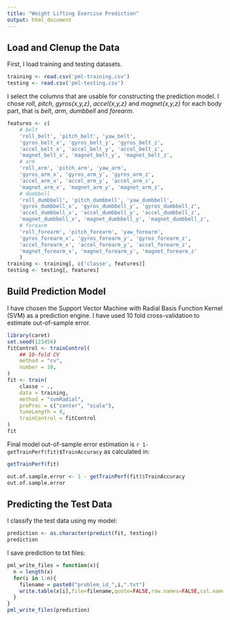 ```yaml
---
title: "Weight Lifting Exercise Prediction"
output: html_document
---
```


Load and Clenup the Data
------------------------

First, I load training and testing datasets.

```r
training <- read.csv('pml-training.csv')
testing <- read.csv('pml-testing.csv')
```

I select the columns that are usable for constructing the prediction model.
I chose _roll_, _pitch_, _gyros{x,y,z}_, _accel{x,y,z}_ and _magnet{x,y,z}_
for each body part, that is _belt_, _arm_, _dumbbell_ and _forearm_.

```r
features <- c(
    # belt
    'roll_belt', 'pitch_belt', 'yaw_belt',
    'gyros_belt_x', 'gyros_belt_y', 'gyros_belt_z',
    'accel_belt_x', 'accel_belt_y', 'accel_belt_z',
    'magnet_belt_x', 'magnet_belt_y', 'magnet_belt_z',
    # arm
    'roll_arm', 'pitch_arm', 'yaw_arm',
    'gyros_arm_x', 'gyros_arm_y', 'gyros_arm_z',
    'accel_arm_x', 'accel_arm_y', 'accel_arm_z',
    'magnet_arm_x', 'magnet_arm_y', 'magnet_arm_z',
    # dumbbell
    'roll_dumbbell', 'pitch_dumbbell', 'yaw_dumbbell',
    'gyros_dumbbell_x', 'gyros_dumbbell_y', 'gyros_dumbbell_z',
    'accel_dumbbell_x', 'accel_dumbbell_y', 'accel_dumbbell_z',
    'magnet_dumbbell_x', 'magnet_dumbbell_y', 'magnet_dumbbell_z',
    # forearm
    'roll_forearm', 'pitch_forearm', 'yaw_forearm',
    'gyros_forearm_x', 'gyros_forearm_y', 'gyros_forearm_z',
    'accel_forearm_x', 'accel_forearm_y', 'accel_forearm_z',
    'magnet_forearm_x', 'magnet_forearm_y', 'magnet_forearm_z'
    )
training <- training[, c('classe', features)]
testing <- testing[, features]
```

Build Prediction Model
----------------------

I have chosen the Support Vector Machine with Radial Basis Function Kernel (SVM)
as a prediction engine.
I have used 10 fold cross-validation to estimate out-of-sample error.

```r

library(caret)
set.seed(123456)
fitControl <- trainControl(
    ## 10-fold CV
    method = "cv",
    number = 10,
)
fit <- train(
    classe ~ .,
    data = training,
    method = "svmRadial",
    preProc = c("center", "scale"),
    tuneLength = 8,
    trainControl = fitControl
)
fit
```

Final model out-of-sample error estimation is `r 1-getTrainPerf(fit)$TrainAccuracy` as calculated in:
```r
getTrainPerf(fit)
```

```r
out.of.sample.error <- 1 - getTrainPerf(fit)$TrainAccuracy
out.of.sample.error
```

Predicting the Test Data
------------------------

I classify the test data using my model:

```r
prediction <- as.character(predict(fit, testing))
prediction
```

I save prediction to txt files:

```r
pml_write_files = function(x){
  n = length(x)
  for(i in 1:n){
    filename = paste0("problem_id_",i,".txt")
    write.table(x[i],file=filename,quote=FALSE,row.names=FALSE,col.names=FALSE)
  }
}
pml_write_files(prediction)
```